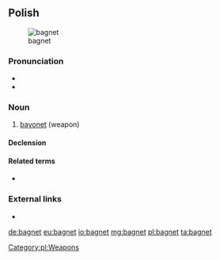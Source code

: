 ==Polish==
{{wikipedia|lang=pl}}
[[Image:Bayonette-p1000740.jpg|thumb|bagnet]]

===Pronunciation===
* {{IPA|[ˈbaɡnɛt]|lang=pl}}
* {{audio|Pl-bagnet.ogg|Audio|lang=pl}}

===Noun===
{{pl-noun|m|dim=bagnecik}}

# [[bayonet]] (weapon)

====Declension====
{{pl-decl-noun-masc-inani|bagne|t|u}}

====Related terms====
* {{l/pl|bagnetowy}}

[[Category:pl:Weapons]]

===External links===
* {{R:PWN}}

[[de:bagnet]]
[[eu:bagnet]]
[[io:bagnet]]
[[mg:bagnet]]
[[pl:bagnet]]
[[ta:bagnet]]